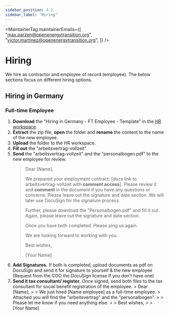 ```yaml
---
sidebar_position: 4.2
sidebar_label: "Hiring"
---
```



<MaintainerTag
  maintainerEmails={[
    "max.parzen@openenergytransition.org",
    "victor.martinez@openenergytransition.org",
  ]}
/>

# Hiring

We hire as contractor and employee of record (employee).
The below sections focus on different hiring options.

## Hiring in Germany

### Full-time Employee

1. **Download** the "Hiring in Germany - FT Employee - Template" in the [HR workspace](https://drive.google.com/drive/folders/149CKkOlldop5jSEL1ux83F8Gpj1nNC9l?usp=sharing).
2. **Extract** the zip file, **open** the folder and **rename** the content to the name of the new employee.
3. **Upload** the folder to the HR workspace.
4. **Fill out** the "arbeitsvertrag-vollzeit".
5. **Send** the "arbeitsvertrag-vollzeit" and the "personalbogen.pdf" to the new employee for review.
   > Dear [Name],
   >
   > We prepared your employment contract: [docs link to arbeitsvertrag-vollzeit with **comment access**].
   > Please review it and **comment** in the document if you have any questions or concerns.
   > Please leave out the signature and date section. We will later use DocuSign for the signature process.
   >
   > Further, please download the "Personalbogen.pdf" and fill it out.
   > Again, please leave out the signature and date section.
   >
   > Once you have both completed. Please ping us again.
   >
   > We are looking forward to working with you.
   >
   > Best wishes,
   >
   > [Your Name]
6. **Add Signatures.** If both is completed, upload documents as pdf on DocuSign and
   send it for signature to yourself & the new employee
   (Request from the COO the DocuSign license if you don't have one)
7. **Send it tax consultant/ register.** Once signed, send both files to the
   tax consultant for social benefit registration of the employee. > Dear [Name], > > We just hired [Name employee] as a full-time employee. > Attached you will find the "arbeitsvertrag" and the "personalbogen". > > Please let me know if you need anything else. > > Best wishes, > > [Your Name]
